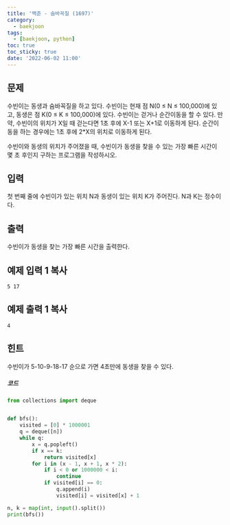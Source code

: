 ```yaml
---
title: '백준 - 숨바꼭질 (1697)'
category:
  - baekjoon
tags:
  - [baekjoon, python]
toc: true
toc_sticky: true
date: '2022-06-02 11:00'
---
```


## 문제

수빈이는 동생과 숨바꼭질을 하고 있다. 수빈이는 현재 점 N(0 ≤ N ≤ 100,000)에 있고, 동생은 점 K(0 ≤ K ≤ 100,000)에 있다. 수빈이는 걷거나 순간이동을 할 수 있다. 만약, 수빈이의 위치가 X일 때 걷는다면 1초 후에 X-1 또는 X+1로 이동하게 된다. 순간이동을 하는 경우에는 1초 후에 2\*X의 위치로 이동하게 된다.

수빈이와 동생의 위치가 주어졌을 때, 수빈이가 동생을 찾을 수 있는 가장 빠른 시간이 몇 초 후인지 구하는 프로그램을 작성하시오.

## 입력

첫 번째 줄에 수빈이가 있는 위치 N과 동생이 있는 위치 K가 주어진다. N과 K는 정수이다.

## 출력

수빈이가 동생을 찾는 가장 빠른 시간을 출력한다.

## 예제 입력 1 복사

```
5 17
```

## 예제 출력 1 복사

```
4
```

## 힌트

수빈이가 5-10-9-18-17 순으로 가면 4초만에 동생을 찾을 수 있다.

##### 코드

```python
from collections import deque


def bfs():
    visited = [0] * 1000001
    q = deque([n])
    while q:
        x = q.popleft()
        if x == k:
            return visited[x]
        for i in (x - 1, x + 1, x * 2):
            if i < 0 or 1000000 < i:
                continue
            if visited[i] == 0:
                q.append(i)
                visited[i] = visited[x] + 1

n, k = map(int, input().split())
print(bfs())
```
